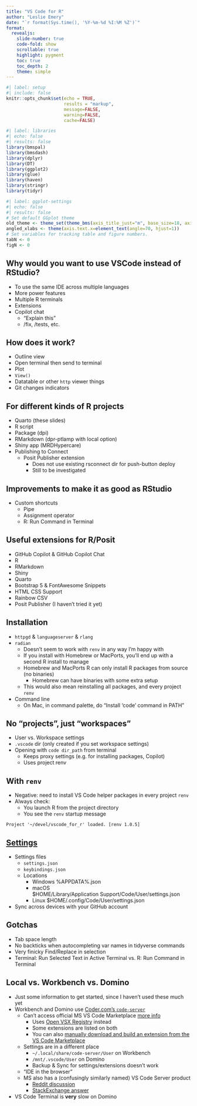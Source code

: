 ```yaml
---
title: "VS Code for R"
author: "Leslie Emery"
date: "`r format(Sys.time(), '%Y-%m-%d %I:%M %Z')`"
format:
  revealjs:
    slide-number: true
    code-fold: show
    scrollable: true
    highlight: pygment
    toc: true
    toc_depth: 2
    theme: simple
---
```


```r
#| label: setup
#| include: false
knitr::opts_chunk$set(echo = TRUE,
                      results = "markup",
                      message=FALSE,
                      warning=FALSE,
                      cache=FALSE)
```


```r
#| label: libraries
#| echo: false
#| results: false
library(bmspal)
library(bmsdash)
library(dplyr)
library(DT)
library(ggplot2)
library(glue)
library(haven)
library(stringr)
library(tidyr)
```

```r
#| label: ggplot-settings
#| echo: false
#| results: false
# Set default GGplot theme
old_theme <- theme_set(theme_bms(axis_title_just="m", base_size=18, axis_title_size="20"))
angled_xlabs <- theme(axis.text.x=element_text(angle=70, hjust=1))
# Set variables for tracking table and figure numbers.
tabN <- 0
figN <- 0
```


## Why would you want to use VSCode instead of RStudio?
- To use the same IDE across multiple languages
- More power features
- Multiple R terminals
- Extensions
- Copilot chat
  - "Explain this"
  - /fix, /tests, etc.

## How does it work?
- Outline view
- Open terminal then send to terminal
- Plot
- `View()`
- Datatable or other `http` viewer things
- Git changes indicators

## For different kinds of R projects
- Quarto (these slides)
- R script
- Package (dpi)
- RMarkdown (dpr-ptlamp with local option)
- Shiny app (MRDHypercare)
- Publishing to Connect
  - Posit Publisher extension
    - Does not use existing rsconnect dir for push-button deploy
    - Still to be investigated

## Improvements to make it as good as RStudio
- Custom shortcuts
  - Pipe
  - Assignment operator
  - R: Run Command in Terminal

## Useful extensions for R/Posit
- GitHub Copilot & GitHub Copilot Chat
- R
- RMarkdown
- Shiny
- Quarto
- Bootstrap 5 & FontAwesome Snippets
- HTML CSS Support
- Rainbow CSV
- Posit Publisher (I haven't tried it yet)

## Installation
- `httpgd` & `languageserver` & `rlang`
- `radian`
  - Doesn't seem to work with `renv` in any way I'm happy with
  - If you install with Homebrew or MacPorts, you'll end up with a second R install to manage
  - Homebrew and MacPorts R can only install R packages from source (no binaries)
    - Homebrew can have binaries with some extra setup
  - This would also mean reinstalling all packages, and every project `renv`
- Command line
  - On Mac, in command palette, do "Install 'code' command in PATH"

## No "projects", just "workspaces"
- User vs. Workspace settings
- `.vscode` dir (only created if you set workspace settings)
- Opening with `code dir_path` from terminal
  - Keeps proxy settings (e.g. for installing packages, Copilot)
  - Uses project renv

## With `renv`
- Negative: need to install VS Code helper packages in every project `renv`
- Always check:
  - You launch R from the project directory
  - You see the `renv` startup message

`Project '~/devel/vscode_for_r' loaded. [renv 1.0.5]`


## [Settings](https://code.visualstudio.com/docs/getstarted/settings)
- Settings files
  - `settings.json`
  - `keybindings.json`
  - Locations
    - Windows %APPDATA%\Code\User\settings.json
    - macOS $HOME/Library/Application\ Support/Code/User/settings.json
    - Linux $HOME/.config/Code/User/settings.json
- Sync across devices with your GitHub account
 
## Gotchas
- Tab space length
- No backticks when autocompleting var names in tidyverse commands
- Very finicky Find/Replace in selection
- Terminal: Run Selected Text in Active Terminal vs. R: Run Command in Terminal

## Local vs. Workbench vs. Domino

- Just some information to get started, since I haven't used these much yet
- Workbench and Domino use [Coder.com's `code-server`](https://github.com/coder/code-server)
  - Can't access official MS VS Code Marketplace [more info](https://coder.com/docs/code-server/FAQ#why-cant-code-server-use-microsofts-extension-marketplace)
    - Uses [Open VSX Registry](https://open-vsx.org/) instead
    - Some extensions are listed on both
    - You can also [manually download and build an extension from the VS Code Marketplace](https://docs.dominodatalab.com/en/latest/user_guide/fbb1db/open-a-vs-code-workspace/#_use_vs_codes_extensions_manager)
  - Settings are in a different place
    - `~/.local/share/code-server/User` on Workbench
    - `/mnt/.vscode/User` on Domino
    - Backup & Sync for settings/extensions doesn't work
  - "IDE in the browser"
  - MS also has a (confusingly similarly named) VS Code Server product
    - [Reddit discussion](https://www.reddit.com/r/homelab/comments/1ba5n2c/vs_code_servers_microsoft_or_coder/)
    - [StackExchange answer](https://opensource.stackexchange.com/questions/14055/difference-between-licensing-terms-of-code-server-vs-vs-code-server)
- VS Code Terminal is **very** slow on Domino
